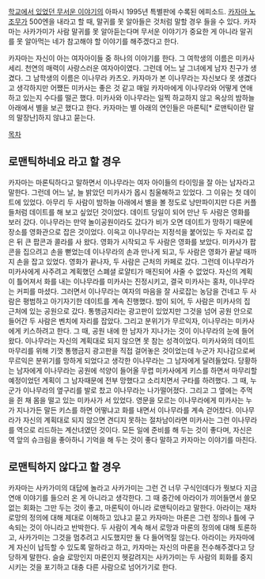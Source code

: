 [[학교에서 있었던 무서운 이야기]]의 아파시 1995년 특별판에 수록된 에피소드. [[카자마 노조무]]가 500엔을 내라고 할 때, 말귀를 못 알아들은 것처럼 말할 경우 들을 수 있다. 카자마는 사카가미가 사람 말귀를 못 알아듣는다며 무서운 이야기가 중요한 게 아니라 말귀를 못 알아먹는 네가 참고해야 할 이야기를 해주겠다고 한다.

카자마는 자신이 아는 여자아이들 중 하나의 이야기를 한다. 그 여학생의 이름은 미카사 세리. 천연의 매력이 사랑스러운 여자아이였다. 그런데 어느 날 그녀에게 남자 친구가 생겼다. 그 남학생의 이름은 이나무라 카츠오. 카자마가 본 이나무라는 자신보다 못 생겼다고 생각하지만 어쨌든 미카사는 좋은 것 같고 매일 카자마에게 이나무라와 어떻게 연애하고 있는지 수다를 떨곤 했다. 미카사와 이나무라는 일찍 하교하지 않고 옥상의 밤하늘 아래에서 별을 보곤 했다고 한다. 카자마는 별 아래의 연인들은 마론틱[* 로맨틱이란 말의 말장난]하지 않냐고 묻는다.

[[목차]]
== 로맨틱하네요 라고 할 경우 ==
카자마는 마론틱하다고 말하면서 이나무라는 여자 아이들의 타이밍을 잘 아는 남자라고 말한다. 그런데 어느 날, 늘 밝았던 미카사가 몹시 침울해하고 있었다. 그 이유는 첫 데이트에 있었다. 아무리 두 사람이 밤하늘 아래에서 별을 볼 정도로 낭만파이지만 다른 커플들처럼 데이트를 해 보고 싶었던 것이었다. 데이트 당일이 되어 만난 두 사람은 영화를 보러 갔다. 이나무라는 만약 놀이공원이라도 갔다가 비가 오면 데이트가 망하기 때문에 장소를 영화관으로 잡은 것이었다. 이윽고 이나무라는 지정석을 붙어있는 두 자리로 잡은 뒤 큰 팝콘과 콜라를 사 왔다. 영화가 시작되고 두 사람은 영화를 보았다. 미카사가 팝콘을 집으려고 손을 뻗었는데 이나무라의 손과 만나게 되고, 두 사람은 영화가 끝날 때까지 손을 잡고 있었다. 영화가 끝나자, 두 사람은 근처의 카페로 갔다. 그런데 이나무라가 미카사에게 사주려고 계획했던 스폐셜 로얄티가 매진되어 사줄 수 없었다. 자신의 계획이 틀어져서 화를 내는 이나무라를 미카사는 진정시키고, 결국 미카사는 홍차, 이나무라는 커피를 마셨다. 그러면서 이나무라는 여자의 마음을 잘 사로잡는 농담을 건네고 두 사람은 평범하고 아기자기한 데이트를 계속 진행했다. 밤이 되어, 두 사람은 미카사의 집 근처에 있는 공원으로 갔다. 통행금지라는 광고판이 있었지만 그것을 넘어 공원 안으로 들어간 두 사람은 벤치에 자리를 잡았다. 그리고 분위기가 무르익자, 이나무라는 미카사에게 키스하려고 한다. 그 때, 공원 내에 한 남자가 지나가는 것이 이나무라의 눈에 들어왔다. 이나무라는 자신의 계획대로 되지 않으면 못 참는 성격이었다. 미카사와의 데이트 마무리를 위해 기껏 통행금지 광고판을 직접 걸어놓은 것이었는데 누군가 지나감으로써 무르익은 분위기를 망하게 되었다고 생각한 이나무라는 그 남자에게 달려들었다. 당황하는 남자에게 이나무라는 공원에 석양이 들어올 무렵 미카사에게 키스를 하면서 마무리할 예정이었던 계획이 그 남자때문에 전부 망했다고 소리치면서 구타를 하려했다. 그 때, 누군가 이나무라의 옆구리를 발로 찼고 이나무라는 나가떨어졌다. 그리고 그 옆에는 주먹을 쥔 채 몸을 떨고 있는 미카사가 서 있었다. 영문을 모르는 이나무라에게 미카사는 누가 지나가든 말든 키스를 하면 어떻냐고 화를 내면서 이나무라를 계속 걷어찼다. 이나무라가 자신의 계획대로 되지 않으면 견디지 못하는 절차남이라면 미카사는 그런 이나무라를 역으로 리드하는 계산녀였던 것이다. 모든 일에 준비를 해 두는 것이 좋다며, 자신은 역 앞의 슈크림을 좋아하니 기억을 해 두는 것이 좋다 말하고 카자마는 이야기를 마친다.

== 로맨틱하지 않다고 할 경우 ==
카자마는 사카가미의 대답에 놀라고 사카가미는 그런 건 너무 구식인데다가 뭣보다 지금 연애 이야기를 들으러 온 게 아니라고 생각한다. 그 때 중간에 아라이가 끼어들면서 쓸모없는 회화는 그만 두는 것이 좋고, 마론틱이 아니라 로맨틱이라고 말한다. 아라이는 재차 로망의 정의에 대해 제대로 이해하고 있냐고 묻고 카자마는 마론은 그런 정의나 틀에 구속되는 것이 아니라고 반박한다. 두 사람이 계속 해서 로망과 마론의 정의에 대해 토론하고, 사카가미는 그것을 멈추려고 시도했지만 둘 다 들어먹질 않는다. 아라이는 카자마에게 자신이 납득할 수 있도록 말하라고 하고, 카자마는 자신의 마론을 전수해주겠다고 당당하게 말한다. 슬슬 로망인지 마론인지 헷갈려지는 사카가미는 두 사람의 회화를 중지시키는 것을 포기하고 대충 다른 사람으로 넘어가기로 한다.
